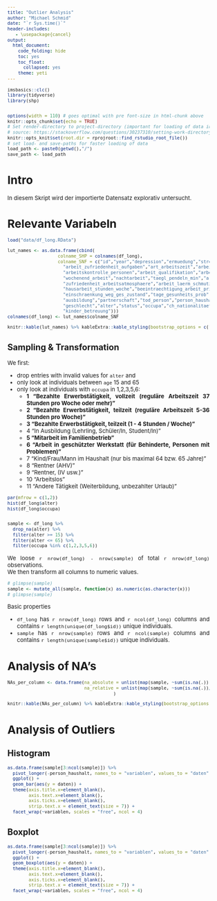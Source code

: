 ```yaml
---
title: "Outlier Analysis"
author: "Michael Schmid"
date: "`r Sys.time()`"
header-includes:
   - \usepackage{cancel}
output:
  html_document: 
    code_folding: hide
    toc: yes
    toc_float:
      collapsed: yes
    theme: yeti
---
```


```{=html}
<style type="text/css">

body, td {
   font-size: 13px;
   text-align: justify;
   <!-- font: Courier New -->
}
pre {
  font-size: 12px
}

</style>
```


```r
imsbasics::clc()
library(tidyverse)
library(shp)


options(width = 110) # goes optimal with pre font-size in html-chunk above
knitr::opts_chunk$set(echo = TRUE)
# Set render-directory to project-directory (important for loading of data in this RMD) 
# source: https://stackoverflow.com/questions/30237310/setting-work-directory-in-knitr-using-opts-chunksetroot-dir-doesnt-wor 
knitr::opts_knit$set(root.dir = rprojroot::find_rstudio_root_file())
# set load- and save-paths for faster loading of data
load_path <- paste0(getwd(),"/")
save_path <- load_path
```

# Intro 

In diesem Skript wird der importierte Datensatz explorativ untersucht. 

# Relevante Variabeln



```r
load("data/df_long.RData")

lut_names <- as.data.frame(cbind(
                   colname_SHP = colnames(df_long), 
                   colname_SNF = c("id","year","depression","ermuedung","stress_arbeit","rueckenschmerzen",
                     "arbeit_zufriedenheit_aufgaben","art_arbeitszeit","arbeit_einbezug_entscheidungen",
                     "arbeitskontrolle_personen","arbeit_qualifikation","arbeitsstunden_woche",
                     "wochenend_arbeit","nachtarbeit","taegl_pendeln_min","arbeit_intensitaet",
                     "zufriedenheit_arbeitsatmosphaere","arbeit_laerm_schmutz","arbeit_ermuedende_koerperha",
                     "hausarbeit_stunden_woche","beeintraechtigung_arbeit_privat","abschalten_nach_arbeit",
                     "einschraenkung_weg_ges_zustand","tage_gesunheits_prob","chronische_krankheit",
                     "ausbildung","partnerschaft","tod_person","person_haushalt","migrationshintergrund",
                     "geschlecht","alter","status","occupa","ch_nationalitaet","haushaltsaequivalenzeinkommen",
                     "kinder_betreuung")))
colnames(df_long) <- lut_names$colname_SNF

knitr::kable(lut_names) %>% kableExtra::kable_styling(bootstrap_options = c("striped", "hover"))
```

## Sampling & Transformation

We first: 

 * drop entries with invalid values for `alter` and 
 * only look at individuals between `age` 15 and 65 
 * only look at individuals with `occupa` in 1,2,3,5,6: 
    * **1 "Bezahlte Erwerbstätigkeit, vollzeit (reguläre Arbeitszeit 37 Stunden pro Woche oder mehr)"**
    * **2 "Bezahlte Erwerbstätigkeit, teilzeit (reguläre Arbeitszeit 5-36 Stunden pro Woche)"**
    * **3 "Bezahlte Erwerbstätigkeit, teilzeit (1 - 4 Stunden / Woche)"**
    * 4 "In Ausbildung (Lehrling, Schüler/In, Student/In)"
    * **5 "Mitarbeit im Familienbetrieb"**
    * **6 "Arbeit in geschützter Werkstatt (für Behinderte, Personen mit Problemen)"**
    * 7 "Kind/Frau/Mann im Haushalt (nur bis maximal 64 bzw. 65 Jahre)"
    * 8 "Rentner (AHV)"
    * 9 "Rentner, (IV usw.)"
    * 10 "Arbeitslos"
    * 11 "Andere Tätigkeit (Weiterbildung, unbezahlter Urlaub)"

```r
par(mfrow = c(1,2))
hist(df_long$alter)
hist(df_long$occupa)


sample <- df_long %>%
  drop_na(alter) %>%
  filter(alter >= 15) %>%
  filter(alter <= 65) %>%
  filter(occupa %in% c(1,2,3,5,6))
```

We loose `r nrow(df_long) - nrow(sample)` of total `r nrow(df_long)` observations.  
We then transform all columns to numeric values.
```r
# glimpse(sample)
sample <- mutate_all(sample, function(x) as.numeric(as.character(x)))
# glimpse(sample)
```

Basic properties 

 * `df_long` has `r nrow(df_long)` rows and `r ncol(df_long)` columns and contains 
 `r length(unique(df_long$id))` unique individuals.
 * `sample` has `r nrow(sample)` rows and `r ncol(sample)` columns and contains 
 `r length(unique(sample$id))` unique individuals.


# Analysis of NA's
```r
NAs_per_column <- data.frame(na_absolute = unlist(map(sample, ~sum(is.na(.)))), 
                             na_relative = unlist(map(sample, ~sum(is.na(.))/nrow(sample)))
                                        )

knitr::kable(NAs_per_column) %>% kableExtra::kable_styling(bootstrap_options = c("striped", "hover"))
```


# Analysis of Outliers {.tabset}

## Histogram 
```r
as.data.frame(sample[3:ncol(sample)]) %>%
  pivot_longer(-person_haushalt, names_to = "variablen", values_to = "daten") %>%
  ggplot() +
  geom_bar(aes(y = daten)) +
  theme(axis.title.x=element_blank(),
        axis.text.x=element_blank(),
        axis.ticks.x=element_blank(), 
        strip.text.x = element_text(size = 7)) +
  facet_wrap(~variablen, scales = "free", ncol = 4)
```

## Boxplot
```r
as.data.frame(sample[3:ncol(sample)]) %>%
  pivot_longer(-person_haushalt, names_to = "variablen", values_to = "daten") %>%
  ggplot() +
  geom_boxplot(aes(y = daten)) +
  theme(axis.title.x=element_blank(),
        axis.text.x=element_blank(),
        axis.ticks.x=element_blank(), 
        strip.text.x = element_text(size = 7)) +
  facet_wrap(~variablen, scales = "free", ncol = 4)
```

